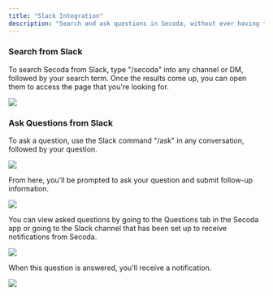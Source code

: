 ```yaml
---
title: "Slack Integration"
description: "Search and ask questions in Secoda, without ever having to leave Slack!"
---
```


### Search from Slack

To search Secoda from Slack, type "/secoda" into any channel or DM, followed by your search term. Once the results come up, you can open them to access the page that you're looking for. 

![](https://3544070331-files.gitbook.io/~/files/v0/b/gitbook-x-prod.appspot.com/o/spaces%2FqxbfBjqa19PllrcxgKxO%2Fuploads%2Ft0FBJBp8dRjyaN7qpfVx%2Faskslack.gif?alt=media&token=31d1ee6a-9ce8-483e-90d9-dc023402b0fe)

### Ask Questions from Slack

To ask a question, use the Slack command "/ask" in any conversation, followed by your question. 

![](https://3544070331-files.gitbook.io/~/files/v0/b/gitbook-x-prod.appspot.com/o/spaces%2FqxbfBjqa19PllrcxgKxO%2Fuploads%2FGJvq09G2lgzDdPNEmT3J%2Fask1.png?alt=media&token=325f663d-c44d-4a29-aee4-b4f64380be66)

From here, you'll be prompted to ask your question and submit follow-up information.

![](https://3544070331-files.gitbook.io/~/files/v0/b/gitbook-x-prod.appspot.com/o/spaces%2FqxbfBjqa19PllrcxgKxO%2Fuploads%2Fq67txGjyJRgy2wGufeh2%2FScreen%20Shot%202022-04-09%20at%202.09.20%20PM.png?alt=media&token=a137861c-996d-4de7-b7ad-1a72ec9e5449)

You can view asked questions by going to the Questions tab in the Secoda app or going to the Slack channel that has been set up to receive notifications from Secoda. 

![](https://3544070331-files.gitbook.io/~/files/v0/b/gitbook-x-prod.appspot.com/o/spaces%2FqxbfBjqa19PllrcxgKxO%2Fuploads%2F9gJeW65cPLVDvDlXEK23%2FScreen%20Shot%202022-04-09%20at%202.09.34%20PM.png?alt=media&token=2eb9f101-ca72-4a66-b94b-08a797b13ddd)

When this question is answered, you'll receive a notification. 

![](https://3544070331-files.gitbook.io/~/files/v0/b/gitbook-x-prod.appspot.com/o/spaces%2FqxbfBjqa19PllrcxgKxO%2Fuploads%2FxtciiS1KiECLek5uiONP%2FScreen%20Shot%202022-04-09%20at%202.10.05%20PM.png?alt=media&token=ac445779-2544-404c-996e-f617d7870668)
